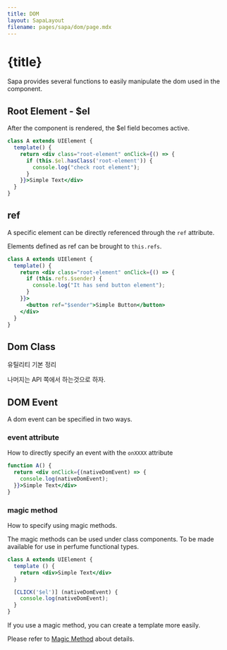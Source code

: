 ```yaml
---
title: DOM
layout: SapaLayout
filename: pages/sapa/dom/page.mdx
---
```




# {title}

Sapa provides several functions to easily manipulate the dom used in the component.

## Root Element - $el

After the component is rendered, the $el field becomes active.


```jsx
class A extends UIElement {
  template() {
    return <div class="root-element" onClick={() => {
      if (this.$el.hasClass('root-element')) {
        console.log("check root element");
      }
    }}>Simple Text</div>
  }
}
```

## ref

A specific element can be directly referenced through the `ref` attribute.

Elements defined as ref can be brought to `this.refs`.

```jsx
class A extends UIElement {
  template() {
    return <div class="root-element" onClick={() => {
      if (this.refs.$sender) {
        console.log("It has send button element");
      }
    }}>
      <button ref="$sender">Simple Button</button>
    </div>
  }
}
```

## Dom Class

유틸리티 기본 정리 

나머지는 API 쪽에서 하는것으로 하자.

## DOM Event 

A dom event can be specified in two ways.

### event attribute 

How to directly specify an event with the `onXXXX` attribute

```jsx
function A() {
  return <div onClick={(nativeDomEvent) => {
    console.log(nativeDomEvent);
  }}>Simple Text</div>
}
```

### magic method 

How to specify using magic methods.

The magic methods can be used under class components. To be made available for use in perfume functional types.

```jsx
class A extends UIElement {
  template () {
    return <div>Simple Text</div>
  }

  [CLICK('$el')] (nativeDomEvent) {
    console.log(nativeDomEvent);
  }
}

```

If you use a magic method, you can create a template more easily.

Please refer to [Magic Method](../magic-method/) about details.